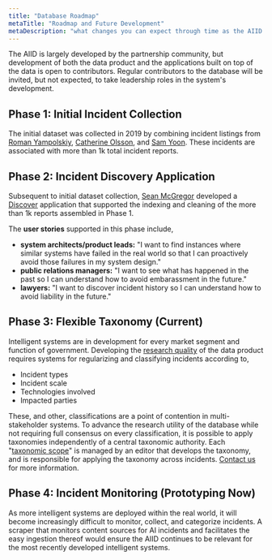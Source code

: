 ```yaml
---
title: "Database Roadmap"
metaTitle: "Roadmap and Future Development"
metaDescription: "what changes you can expect through time as the AIID develops"
---
```


The AIID is largely developed by the partnership community, but development of both the data product and the applications built on top of the data is open to contributors. Regular contributors to the database will be invited, but not expected, to take leadership roles in the system's development.

## Phase 1: Initial Incident Collection

The initial dataset was collected in 2019 by combining incident listings from
[Roman Yampolskiy](http://cecs.louisville.edu/ry/),
[Catherine Olsson](https://www.linkedin.com/in/catherineolsson/),
and [Sam Yoon](https://www.linkedin.com/in/samyoonnz/). These incidents are associated with more than 1k total incident reports.

## Phase 2: Incident Discovery Application

Subsequent to initial dataset collection, [Sean McGregor](https://seanbmcgregor.com/) developed a [Discover](/apps/discover) application that supported the indexing and cleaning of the more than 1k reports assembled in Phase 1.

The **user stories** supported in this phase include,

* **system architects/product leads:** "I want to find instances where similar systems have failed in the real world so that I can proactively avoid those failures in my system design."
* **public relations managers:** "I want to see what has happened in the past so I can understand how to avoid embarassment in the future."
* **lawyers:** "I want to discover incident history so I can understand how to avoid liability in the future."

## Phase 3: Flexible Taxonomy (Current)

Intelligent systems are in development for every market segment and function of government. Developing the [research quality](/research) of the data product requires systems for regularizing and classifying incidents according to,

* Incident types
* Incident scale
* Technologies involved
* Impacted parties

These, and other, classifications are a point of contention in multi-stakeholder systems. To advance the research utility of the database while not requiring full consensus on every classification, it is possible to apply taxonomies independently of a central taxonomic authority. Each "[taxonomic scope](/research/4-taxonomies)" is managed by an editor that develops the taxonomy, and is responsible for applying the taxonomy across incidents. [Contact us](/contact) for more information.

## Phase 4: Incident Monitoring (Prototyping Now)

As more intelligent systems are deployed within the real world, it will become increasingly difficult to monitor, collect, and categorize incidents. A scraper that monitors content sources for AI incidents and facilitates the easy ingestion thereof would ensure the AIID continues to be relevant for the most recently developed intelligent systems.
